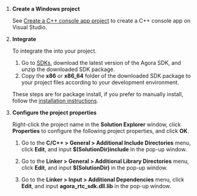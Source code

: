 
<PlatformWrapper platform="windows">

1. **Create a Windows project**

    See [Create a C++ console app project](https://docs.microsoft.com/en-us/cpp/build/vscpp-step-1-create?view=msvc-150) to create a C++ console app on Visual Studio.

1. **Integrate <Vpd k="SDK" />**

    To integrate the <Vpd k="SDK" /> into your project.

    1. Go to [SDKs](/sdks), download the latest version of the Agora SDK, and unzip the downloaded SDK package.
    2. Copy the **x86** or **x86_64** folder of the downloaded SDK package to your project files according to your development environment.

    These steps are for package install, if you prefer to manually install, follow the [installation instructions](../reference/downloads#manual-installation).

1. **Configure the project properties**

    Right-click the project name in the **Solution Explorer** window, click **Properties** to configure the following project properties, and click **OK**.

    1. Go to the **C/C++ > General > Additional Include Directories** menu, click **Edit**, and input **$(SolutionDir)include** in the pop-up window.

    1. Go to the **Linker > General > Additional Library Directories** menu, click **Edit**, and input **$(SolutionDir)** in the pop-up window.

    1. Go to the **Linker > Input > Additional Dependencies** menu, click **Edit**, and input **agora_rtc_sdk.dll.lib** in the pop-up window.

</PlatformWrapper>